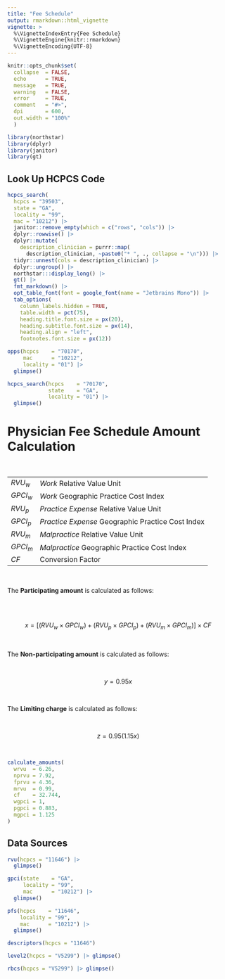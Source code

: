 ```yaml
---
title: "Fee Schedule"
output: rmarkdown::html_vignette
vignette: >
  %\VignetteIndexEntry{Fee Schedule}
  %\VignetteEngine{knitr::rmarkdown}
  %\VignetteEncoding{UTF-8}
---
```


```r
knitr::opts_chunk$set(
  collapse  = FALSE,
  echo      = TRUE,
  message   = TRUE, 
  warning   = FALSE,
  error     = TRUE,
  comment   = "#>",
  dpi       = 600, 
  out.width = "100%"
  )
```

```r
library(northstar)
library(dplyr)
library(janitor)
library(gt)
```

## Look Up HCPCS Code

```r
hcpcs_search(
  hcpcs = "39503", 
  state = "GA", 
  locality = "99",
  mac = "10212") |> 
  janitor::remove_empty(which = c("rows", "cols")) |>
  dplyr::rowwise() |>
  dplyr::mutate(
    description_clinician = purrr::map(
      description_clinician, ~paste0("* ", ., collapse = "\n"))) |>
  tidyr::unnest(cols = description_clinician) |>
  dplyr::ungroup() |> 
  northstar:::display_long() |>
  gt() |>
  fmt_markdown() |> 
  opt_table_font(font = google_font(name = "Jetbrains Mono")) |>
  tab_options(
    column_labels.hidden = TRUE,
    table.width = pct(75),
    heading.title.font.size = px(20),
    heading.subtitle.font.size = px(14),
    heading.align = "left",
    footnotes.font.size = px(12))
```


```r
opps(hcpcs    = "70170", 
     mac      = "10212", 
     locality = "01") |> 
  glimpse()
```


```r
hcpcs_search(hcpcs    = "70170", 
             state    = "GA", 
             locality = "01") |> 
  glimpse()
```


# Physician Fee Schedule Amount Calculation
<br>

|          |                                                   |
|----------|---------------------------------------------------|
| $RVU_w$  | *Work* Relative Value Unit                        |
| $GPCI_w$ | *Work* Geographic Practice Cost Index             |
| $RVU_p$  | *Practice Expense* Relative Value Unit            |
| $GPCI_p$ | *Practice Expense* Geographic Practice Cost Index |
| $RVU_m$  | *Malpractice* Relative Value Unit                 |
| $GPCI_m$ | *Malpractice* Geographic Practice Cost Index      |
| $CF$     | Conversion Factor                                 |

<br>

The __Participating amount__ is calculated as follows:

<br><br>

$$x = [(RVU_w \times GPCI_w) + (RVU_p \times GPCI_p) + (RVU_m \times GPCI_m)] \times CF$$

<br>

The __Non-participating amount__ is calculated as follows:

<br>

$$ y = 0.95x$$

<br>

The __Limiting charge__ is calculated as follows:

<br>

$$ z = 0.95(1.15x)$$

<br>


```r
calculate_amounts(
  wrvu  = 6.26,
  nprvu = 7.92,
  fprvu = 4.36,
  mrvu  = 0.99,
  cf    = 32.744,
  wgpci = 1,
  pgpci = 0.883,
  mgpci = 1.125
)
```

## Data Sources

```r
rvu(hcpcs = "11646") |> 
  glimpse()
```

```r
gpci(state    = "GA",
     locality = "99",
     mac      = "10212") |> 
  glimpse()
```

```r
pfs(hcpcs    = "11646", 
    locality = "99",
    mac      = "10212") |> 
  glimpse()
```


```r
descriptors(hcpcs = "11646")
```



```r
level2(hcpcs = "V5299") |> glimpse()
```

```r
rbcs(hcpcs = "V5299") |> glimpse()
```

